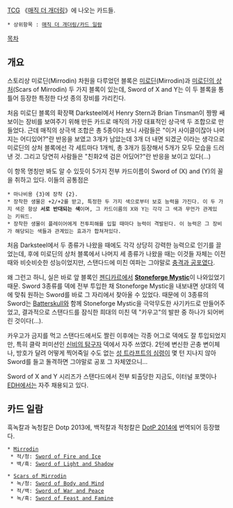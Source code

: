 [[TCG]] 《[[매직 더 개더링]]》에 나오는 카드들.
 * 상위항목 : [[매직 더 개더링/카드 일람]]
[[목차]]

== 개요 ==
스토리상 미로딘(Mirrodin) 차원을 다루었던 블록은 [[미로딘]](Mirrodin)과 [[미로딘의 상처]](Scars of Mirrodin) 두 가지 블록이 있는데, Sword of X and Y는 이 두 블록을 통틀어 등장한 특정한 다섯 종의 장비를 가리킨다. 

처음 미로딘 블록의 확장팩 Darksteel에서 Henry Stern과 Brian Tinsman이 짱짱 쌔보이는 장비를 보여주기 위해 만든 카드로 매직의 가장 대표적인 상극색 두 조합으로 만들었다. 근데 매직의 상극색 조합은 총 5종이다 보니 사람들은 "이거 사이클이잖아 나머지는 어디있어?"란 반응을 보였고 3개가 남았는데 3개 더 내면 되겠군 이라는 생각으로 미로딘의 상처 블록에선 각 세트마다 1개씩, 총 3개가 등장해서 5개가 모두 모습을 드러낸 것. 그리고 당연히 사람들은 "친화2색 검은 어딨어?"란 반응을 보이고 있다(…)

이 항목 명칭만 봐도 알 수 있듯이 5가지 전부 카드이름이 Sword of (X) and (Y)의 꼴을 취하고 있다. 이들의 공통점은
 * 마나비용 {3}에 장착 {2}.
 * 장착한 생물은 +2/+2를 받고, 특정한 두 가지 색으로부터 보호 능력을 가진다. 이 두 가지 색은 항상 '''서로 반대되는 색'''이며, 그 카드이름의 X와 Y는 각각 그 색과 무언가 관계있는 키워드.
 * 장착한 생물이 플레이어에게 전투피해를 입힐 때마다 능력이 격발된다. 이 능력은 그 장비가 해당되는 색들과 관계있는 효과가 합쳐져있다.

처음 Darksteel에서 두 종류가 나왔을 때에도 각각 상당히 강력한 능력으로 인기를 끌었는데, 후에 미로딘의 상처 블록에서 나머지 세 종류가 나왔을 때는 이것들 자체는 이전 때와 비슷비슷한 성능이었지만, 스탠다드에 미친 여파는 그야말로 [[충격과 공포]]였다.

왜 그런고 하니, 실은 바로 앞 블록인 [[젠디카르]]에서 '''[[Stoneforge Mystic]]'''이 나와있었기 때문. Sword 3종류를 덱에 전부 투입한 채 Stoneforge Mystic을 내보내면 상대의 덱에 맞춰 원하는 Sword를 바로 그 자리에서 찾아올 수 있었다. 때문에 이 3종류의 Sword는 [[Batterskull]]와 함께 Stoneforge Mystic을 극악무도한 사기카드로 만들어주었고, 결과적으로 스탠다드를 잠식한 희대의 미친 덱 "카우고"의 발판 중 하나가 되어버린 것이다(...).

카우고가 금지를 먹고 스탠다드에서도 짤린 이후에는 각종 어그로 덱에도 잘 투입되었지만, 특히 클락 퍼미션인 [[신비의 탐구자]] 덱에서 자주 쓰였다. 2턴에 변신한 곤충 변이체나, 방호가 달려 어떻게 찍어죽일 수도 없는 [[성 트라프트의 심령]]이 몇 턴 지나지 않아 Sword를 들고 돌격하면 그야말로 공포 그 자체였으니...

Sword of X and Y 시리즈가 스탠다드에서 전부 퇴출당한 지금도, 이터널 포맷이나 [[EDH]]에서는 자주 채용되고 있다.

== 카드 일람 ==
흑녹칼과 녹청칼은 Dotp 2013에, 백적칼과 적청칼은 [[DotP 2014]]에 번역되어 등장했다.

 * [[Mirrodin]]
  * 적/청: [[Sword of Fire and Ice]]
  * 백/흑: [[Sword of Light and Shadow]]

 * [[Scars of Mirrodin]]
  * 녹/청: [[Sword of Body and Mind]]
  * 적/백: [[Sword of War and Peace]]
  * 녹/흑: [[Sword of Feast and Famine]]


